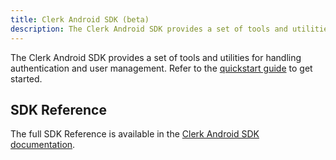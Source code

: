 ```yaml
---
title: Clerk Android SDK (beta)
description: The Clerk Android SDK provides a set of tools and utilities for handling authentication and user management.
---
```


The Clerk Android SDK provides a set of tools and utilities for handling authentication and user management. Refer to the [quickstart guide](/docs/quickstarts/android) to get started.

## SDK Reference

The full SDK Reference is available in the [Clerk Android SDK documentation](https://clerk-android.clerkstage.dev).
